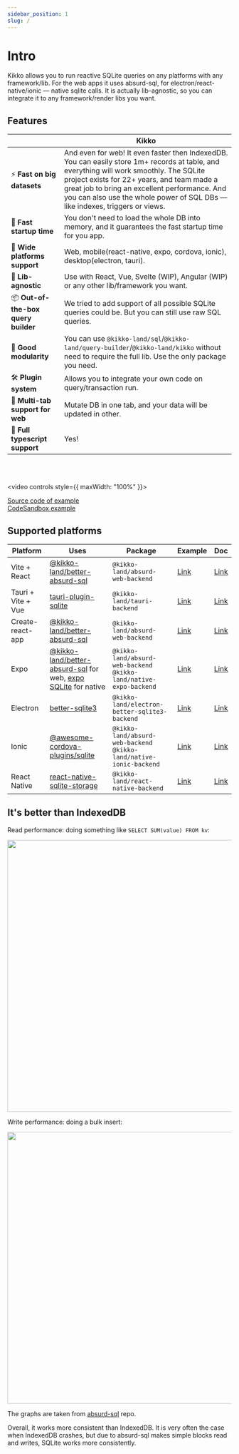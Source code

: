 ```yaml
---
sidebar_position: 1
slug: /
---
```


# Intro

Kikko allows you to run reactive SQLite queries on any platforms with any framework/lib. For the web apps it uses absurd-sql, for electron/react-native/ionic — native sqlite calls. It is actually lib-agnostic, so you can integrate it to any framework/render libs you want.

## Features

|                                     | Kikko
| ----------------------------------- | ----------------------------------------------------------------------------------------------------------------------------------------------------------------------------------------------------------------------------------------------------------------------------------------------------------------------- |
| ⚡️ **Fast on big datasets**        | And even for web! It even faster then IndexedDB. You can easily store 1m+ records at table, and everything will work smoothly. The SQLite project exists for 22+ years, and team made a great job to bring an excellent performance. And you can also use the whole power of SQL DBs — like indexes, triggers or views. |
| 🚀 **Fast startup time**            | You don't need to load the whole DB into memory, and it guarantees the fast startup time for you app.                                                                                                                                                                                                                   |
| 📱 **Wide platforms support**       | Web, mobile(react-native, expo, cordova, ionic), desktop(electron, tauri).                                                                                                                                                                                                                                              |
| 🧰 **Lib-agnostic**                 | Use with React, Vue, Svelte (WIP), Angular (WIP) or any other lib/framework you want.                                                                                                                                                                                                                                                                     |
| 📦 **Out-of-the-box query builder** | We tried to add support of all possible SQLite queries could be. But you can still use raw SQL queries.                                                                                                                                                                                                                 |
| 🧩 **Good modularity**              | You can use `@kikko-land/sql`/`@kikko-land/query-builder`/`@kikko-land/kikko` without need to require the full lib. Use the only package you need.                                                                                                                                                                       |
| 🛠 **Plugin system**                 | Allows you to integrate your own code on query/transaction run.                                                                                                                                                                                                                                                         |
| 👯 **Multi-tab support for web**    | Mutate DB in one tab, and your data will be updated in other.                                                                                                                                                                                                                                                           |
| 🥹 **Full typescript support**       | Yes!                                                                                                                                                                                                                                                                                                                    |

<br />
<br />

<video controls style={{ maxWidth: "100%" }}>
  <source src="https://user-images.githubusercontent.com/7958527/174773307-9be37e1f-0700-45b4-8d25-aa2c83df6cec.mp4" />
</video>

[Source code of example](https://github.com/kikko-land/kikko/tree/main/packages/vite-react-example) <br/>
[CodeSandbox example](https://codesandbox.io/s/react-trong-example-q0e9iu)

## Supported platforms

| Platform           | Uses                                                                                                                                                                  | Package                                                                 | Example                                                                           | Doc                                                                                              |
| ------------------ | --------------------------------------------------------------------------------------------------------------------------------------------------------------------- | ----------------------------------------------------------------------- | --------------------------------------------------------------------------------- | ------------------------------------------------------------------------------------------------ |
| Vite + React       | [@kikko-land/better-absurd-sql](https://github.com/kikko-land/better-absurd-sql)                                                                                      | `@kikko-land/absurd-web-backend`                                        | [Link](https://github.com/kikko-land/kikko/tree/main/packages/vite-react-example) | [Link](https://kikko-doc.netlify.app/backends/web#configuration-and-usage-with-vite)             |
| Tauri + Vite + Vue | [tauri-plugin-sqlite](https://github.com/lzdyes/tauri-plugin-sqlite)                                                                                                  | `@kikko-land/tauri-backend`                                             | [Link](https://github.com/kikko-land/kikko-tauri-vue)                             | [Link](https://kikko-doc.netlify.app/backends/tauri)                                             |
| Create-react-app   | [@kikko-land/better-absurd-sql](https://github.com/kikko-land/better-absurd-sql)                                                                                      | `@kikko-land/absurd-web-backend`                                        | [Link](https://github.com/kikko-land/kikko-cra-example)                           | [Link](https://kikko-doc.netlify.app/backends/web#configuration-and-usage-with-create-react-app) |
| Expo               | [@kikko-land/better-absurd-sql](https://github.com/kikko-land/better-absurd-sql) for web, [expo SQLite](https://docs.expo.dev/versions/latest/sdk/sqlite/) for native | `@kikko-land/absurd-web-backend`<br/>`@kikko-land/native-expo-backend`  | [Link](https://github.com/kikko-land/kikko-expo-example)                          | [Link](https://kikko-doc.netlify.app/backends/expo)                                              |
| Electron           | [better-sqlite3](https://github.com/WiseLibs/better-sqlite3)                                                                                                          | `@kikko-land/electron-better-sqlite3-backend`                           | [Link](https://github.com/kikko-land/kikko-electron-better-sqlite3-example)       | [Link](https://kikko-doc.netlify.app/backends/electron)                                          |
| Ionic              | [@awesome-cordova-plugins/sqlite](https://www.npmjs.com/package/@awesome-cordova-plugins/sqlite)                                                                      | `@kikko-land/absurd-web-backend`<br/>`@kikko-land/native-ionic-backend` | [Link](https://github.com/kikko-land/kikko-ionic-example)                         | [Link](https://kikko-doc.netlify.app/backends/ionic)                                             |
| React Native       | [react-native-sqlite-storage](https://github.com/andpor/react-native-sqlite-storage)                                                                                  | `@kikko-land/react-native-backend`                                      | [Link](https://github.com/kikko-land/kikko-react-native-example)                  | [Link](https://kikko-doc.netlify.app/backends/react-native/)                                     |


## It's better than IndexedDB

Read performance: doing something like `SELECT SUM(value) FROM kv`:

<img
  width="610"
  src="https://user-images.githubusercontent.com/7958527/174833698-50083d30-2c2d-44a0-9f86-1e4ea644f4c4.png"
/>

Write performance: doing a bulk insert:

<img
  width="610"
  src="https://user-images.githubusercontent.com/7958527/174833809-0fe78929-1c01-4ad9-b39e-12baf3f196ce.png"
/>

The graphs are taken from [absurd-sql](https://github.com/jlongster/absurd-sql) repo.

Overall, it works more consistent than IndexedDB. It is very often the case when IndexedDB crashes, but due to absurd-sql makes simple blocks read and writes, SQLite works more consistently.
